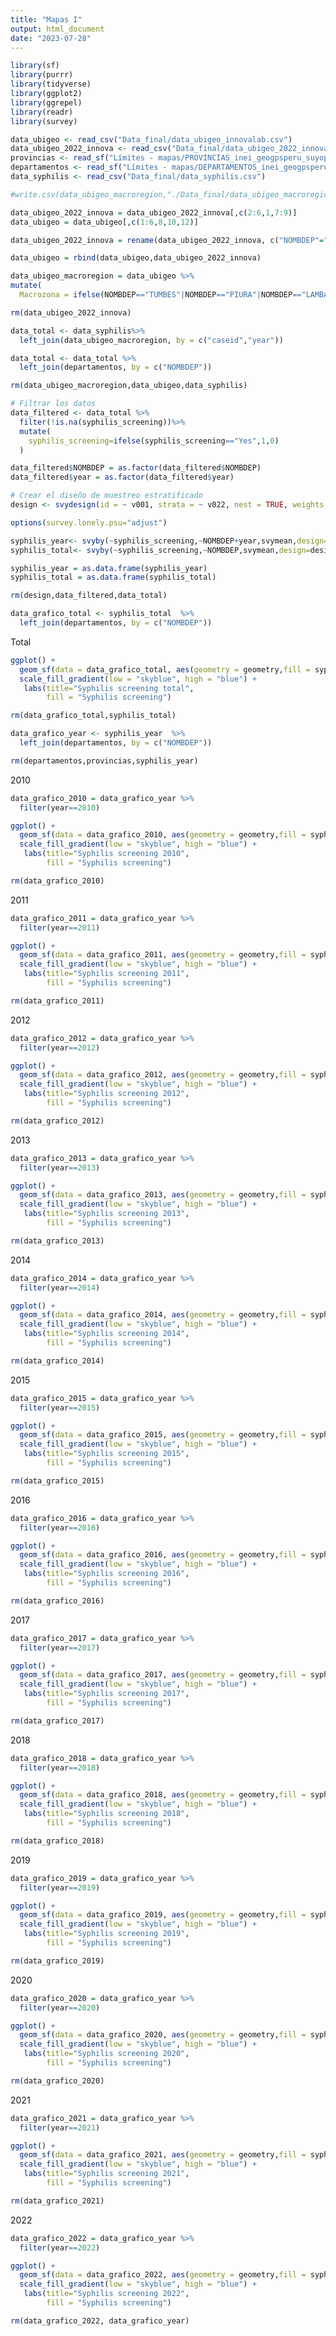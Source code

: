 ```yaml
---
title: "Mapas I"
output: html_document
date: "2023-07-28"
---
```


```r
library(sf)
library(purrr)
library(tidyverse)
library(ggplot2)
library(ggrepel)
library(readr)
library(survey)
```

```r
data_ubigeo <- read_csv("Data_final/data_ubigeo_innovalab.csv")
data_ubigeo_2022_innova <- read_csv("Data_final/data_ubigeo_2022_innova.csv")
provincias <- read_sf("Límites - mapas/PROVINCIAS_inei_geogpsperu_suyopomalia.shp")
departamentos <- read_sf("Límites - mapas/DEPARTAMENTOS_inei_geogpsperu_suyopomalia.shp")
data_syphilis <- read_csv("Data_final/data_syphilis.csv")
```

```r
#write.csv(data_ubigeo_macroregion,"./Data_final/data_ubigeo_macroregion.csv", row.names = F)
```

```r
data_ubigeo_2022_innova = data_ubigeo_2022_innova[,c(2:6,1,7:9)]
data_ubigeo = data_ubigeo[,c(1:6,8,10,12)]

data_ubigeo_2022_innova = rename(data_ubigeo_2022_innova, c("NOMBDEP"="DEPARTAMEN","NOMBPROV"="PROVINCIA","NOMBDIST"="DISTRITO"))

data_ubigeo = rbind(data_ubigeo,data_ubigeo_2022_innova)
```

```r
data_ubigeo_macroregion = data_ubigeo %>%
mutate(
  Macrozona = ifelse(NOMBDEP=="TUMBES"|NOMBDEP=="PIURA"|NOMBDEP=="LAMBAYEQUE"|NOMBDEP=="LA LIBERTAD"|NOMBDEP=="ANCASH"| NOMBDEP=="CAJAMARCA"&NOMBPROV!="SAN IGNACIO"|NOMBDEP=="CAJAMARCA"&NOMBPROV!="JAEN"| NOMBDEP=="AMAZONAS"&NOMBPROV=="LUYA"|NOMBDEP=="AMAZONAS"&NOMBPROV=="CHACHAPOYAS", "Norte", ifelse(NOMBDEP=="LORETO"|NOMBDEP=="UCAYALI"|NOMBDEP=="SAN MARTIN"|NOMBDEP=="MADRE DE DIOS"|NOMBDEP=="CAJAMARCA"&NOMBPROV=="SAN IGNACIO"|NOMBDEP=="CAJAMARCA"&NOMBPROV=="JAEN"| NOMBDEP=="AMAZONAS"&NOMBPROV!="LUYA"|NOMBDEP=="AMAZONAS"&NOMBPROV!="CHACHAPOYAS"|NOMBDEP=="HUANUCO"&NOMBPROV=="MARAÑON"|NOMBDEP=="HUANUCO"&NOMBPROV=="LEONCIO PRADO"|NOMBDEP=="HUANUCO"&NOMBPROV=="PUERTO INCA"|NOMBDEP=="PASCO"&NOMBPROV=="OXAPAMPA"|NOMBDEP=="JUNIN"&NOMBPROV=="CHANCHAMAYO"|NOMBDEP=="JUNIN"&NOMBPROV=="SATIPO"|NOMBDEP=="CUSCO"&NOMBPROV==" LA CONVECION","Selva", ifelse(NOMBDEP=="HUANCAVELICA"|NOMBDEP=="LIMA"&NOMBPROV!="LIMA"|NOMBDEP=="HUANUCO"&NOMBPROV!="MARAÑON"|NOMBDEP=="HUANUCO"&NOMBPROV!="LEONCIO PRADO"|NOMBDEP=="HUANUCO"&NOMBPROV!="PUERTO INCA"|NOMBDEP=="PASCO"&NOMBPROV!="OXAPAMPA"|NOMBDEP=="JUNIN"&NOMBPROV!="CHANCHAMAYO"|NOMBDEP=="JUNIN"&NOMBPROV!="SATIPO","Centro", ifelse(NOMBDEP=="LIMA"&NOMBPROV=="LIMA"|NOMBDEP=="CALLAO","Lima Metropolitana",         ifelse(NOMBDEP=="ICA"|NOMBDEP=="AYACUCHO"|NOMBDEP=="AREQUIPA"|NOMBDEP=="MOQUEGUA"|NOMBDEP=="TACNA"|NOMBDEP=="PUNO"|NOMBDEP=="APURIMAC"|NOMBDEP=="CUSCO"&NOMBPROV!=" LA CONVENCION","Sur","Por definir"))))))
```

```r
rm(data_ubigeo_2022_innova)
```

```r
data_total <- data_syphilis%>% 
  left_join(data_ubigeo_macroregion, by = c("caseid","year"))

data_total <- data_total %>%
  left_join(departamentos, by = c("NOMBDEP"))
```

```r
rm(data_ubigeo_macroregion,data_ubigeo,data_syphilis)
```

```r
# Filtrar los datos
data_filtered <- data_total %>%
  filter(!is.na(syphilis_screening))%>%
  mutate(
    syphilis_screening=ifelse(syphilis_screening=="Yes",1,0)
  )

data_filtered$NOMBDEP = as.factor(data_filtered$NOMBDEP)
data_filtered$year = as.factor(data_filtered$year)

# Crear el diseño de muestreo estratificado
design <- svydesign(id = ~ v001, strata = ~ v022, nest = TRUE, weights = ~ v005, data = data_filtered)

options(survey.lonely.psu="adjust")

syphilis_year<- svyby(~syphilis_screening,~NOMBDEP+year,svymean,design=design,deff=TRUE,na.rm=TRUE)
syphilis_total<- svyby(~syphilis_screening,~NOMBDEP,svymean,design=design,deff=TRUE,na.rm=TRUE)

syphilis_year = as.data.frame(syphilis_year)
syphilis_total = as.data.frame(syphilis_total)
```
```r
rm(design,data_filtered,data_total)
```

```r
data_grafico_total <- syphilis_total  %>%
  left_join(departamentos, by = c("NOMBDEP"))
```

Total
```r
ggplot() +
  geom_sf(data = data_grafico_total, aes(geometry = geometry,fill = syphilis_screening), color = "white", size = 0.2) +
  scale_fill_gradient(low = "skyblue", high = "blue") +
   labs(title="Syphilis screening total",
        fill = "Syphilis screening")
```

```r
rm(data_grafico_total,syphilis_total)
```

```r
data_grafico_year <- syphilis_year  %>%
  left_join(departamentos, by = c("NOMBDEP"))
```

```r
rm(departamentos,provincias,syphilis_year)
```

2010
```r
data_grafico_2010 = data_grafico_year %>%
  filter(year==2010)

ggplot() +
  geom_sf(data = data_grafico_2010, aes(geometry = geometry,fill = syphilis_screening), color = "white", size = 0.2) +
  scale_fill_gradient(low = "skyblue", high = "blue") +
   labs(title="Syphilis screening 2010",
        fill = "Syphilis screening")
```
```r
rm(data_grafico_2010)
```

2011
```r
data_grafico_2011 = data_grafico_year %>%
  filter(year==2011)

ggplot() +
  geom_sf(data = data_grafico_2011, aes(geometry = geometry,fill = syphilis_screening), color = "white", size = 0.2) +
  scale_fill_gradient(low = "skyblue", high = "blue") +
   labs(title="Syphilis screening 2011",
        fill = "Syphilis screening")
```

```r
rm(data_grafico_2011)
```

2012
```r
data_grafico_2012 = data_grafico_year %>%
  filter(year==2012)

ggplot() +
  geom_sf(data = data_grafico_2012, aes(geometry = geometry,fill = syphilis_screening), color = "white", size = 0.2) +
  scale_fill_gradient(low = "skyblue", high = "blue") +
   labs(title="Syphilis screening 2012",
        fill = "Syphilis screening")
```

```r
rm(data_grafico_2012)
```

2013
```r
data_grafico_2013 = data_grafico_year %>%
  filter(year==2013)

ggplot() +
  geom_sf(data = data_grafico_2013, aes(geometry = geometry,fill = syphilis_screening), color = "white", size = 0.2) +
  scale_fill_gradient(low = "skyblue", high = "blue") +
   labs(title="Syphilis screening 2013",
        fill = "Syphilis screening")
```

```r
rm(data_grafico_2013)
```

2014
```r
data_grafico_2014 = data_grafico_year %>%
  filter(year==2014)

ggplot() +
  geom_sf(data = data_grafico_2014, aes(geometry = geometry,fill = syphilis_screening), color = "white", size = 0.2) +
  scale_fill_gradient(low = "skyblue", high = "blue") +
   labs(title="Syphilis screening 2014",
        fill = "Syphilis screening")
```

```r
rm(data_grafico_2014)
```

2015
```r
data_grafico_2015 = data_grafico_year %>%
  filter(year==2015)

ggplot() +
  geom_sf(data = data_grafico_2015, aes(geometry = geometry,fill = syphilis_screening), color = "white", size = 0.2) +
  scale_fill_gradient(low = "skyblue", high = "blue") +
   labs(title="Syphilis screening 2015",
        fill = "Syphilis screening")
```

```r
rm(data_grafico_2015)
```

2016
```r
data_grafico_2016 = data_grafico_year %>%
  filter(year==2016)

ggplot() +
  geom_sf(data = data_grafico_2016, aes(geometry = geometry,fill = syphilis_screening), color = "white", size = 0.2) +
  scale_fill_gradient(low = "skyblue", high = "blue") +
   labs(title="Syphilis screening 2016",
        fill = "Syphilis screening")
```

```r
rm(data_grafico_2016)
```

2017
```r
data_grafico_2017 = data_grafico_year %>%
  filter(year==2017)

ggplot() +
  geom_sf(data = data_grafico_2017, aes(geometry = geometry,fill = syphilis_screening), color = "white", size = 0.2) +
  scale_fill_gradient(low = "skyblue", high = "blue") +
   labs(title="Syphilis screening 2017",
        fill = "Syphilis screening")
```

```r
rm(data_grafico_2017)
```

2018
```r
data_grafico_2018 = data_grafico_year %>%
  filter(year==2018)

ggplot() +
  geom_sf(data = data_grafico_2018, aes(geometry = geometry,fill = syphilis_screening), color = "white", size = 0.2) +
  scale_fill_gradient(low = "skyblue", high = "blue") +
   labs(title="Syphilis screening 2018",
        fill = "Syphilis screening")
```

```r
rm(data_grafico_2018)
```

2019
```r
data_grafico_2019 = data_grafico_year %>%
  filter(year==2019)

ggplot() +
  geom_sf(data = data_grafico_2019, aes(geometry = geometry,fill = syphilis_screening), color = "white", size = 0.2) +
  scale_fill_gradient(low = "skyblue", high = "blue") +
   labs(title="Syphilis screening 2019",
        fill = "Syphilis screening")
```

```r
rm(data_grafico_2019)
```

2020
```r
data_grafico_2020 = data_grafico_year %>%
  filter(year==2020)

ggplot() +
  geom_sf(data = data_grafico_2020, aes(geometry = geometry,fill = syphilis_screening), color = "white", size = 0.2) +
  scale_fill_gradient(low = "skyblue", high = "blue") +
   labs(title="Syphilis screening 2020",
        fill = "Syphilis screening")
```

```r
rm(data_grafico_2020)
```

2021
```r
data_grafico_2021 = data_grafico_year %>%
  filter(year==2021)

ggplot() +
  geom_sf(data = data_grafico_2021, aes(geometry = geometry,fill = syphilis_screening), color = "white", size = 0.2) +
  scale_fill_gradient(low = "skyblue", high = "blue") +
   labs(title="Syphilis screening 2021",
        fill = "Syphilis screening")
```

```r
rm(data_grafico_2021)
```

2022
```r
data_grafico_2022 = data_grafico_year %>%
  filter(year==2022)

ggplot() +
  geom_sf(data = data_grafico_2022, aes(geometry = geometry,fill = syphilis_screening), color = "white", size = 0.2) +
  scale_fill_gradient(low = "skyblue", high = "blue") +
   labs(title="Syphilis screening 2022",
        fill = "Syphilis screening")
```

```r
rm(data_grafico_2022, data_grafico_year)
```